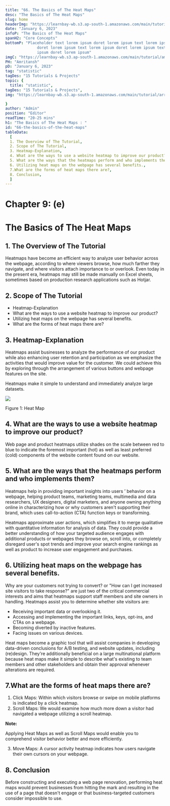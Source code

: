 ```yaml
---
title: "66. The Basics of The Heat Maps"
desc: "The Basics of The Heat Maps"
slug: home
headerImg: "https://learnbay-wb.s3.ap-south-1.amazonaws.com/main/tutorial/python.png"
date: "January 6, 2023"
infoP: "The Basics of The Heat Maps"
spanH2: "Core Concepts"
bottomP: "Placeholder text lorem ipsum doret lorem ipsum text lorem ipsum
              doret lorem ipsum text lorem ipsum doret lorem ipsum text lorem
              ipsum doret lorem ipsum"
imgC: "https://learnbay-wb.s3.ap-south-1.amazonaws.com/main/tutorial/amritansh.png"
PH: "Amritansh"
pD: "January 6, 2023"
tag: "statistic"
tagDes: "15 Tutorials & Projects"
topic: {
  title: "statistic",
tagDes: "15 Tutorials & Projects",
img: "https://learnbay-wb.s3.ap-south-1.amazonaws.com/main/tutorial/arrow.png"

}
author: "Admin"
position: "Editor"
readTime: "20-25 mins"
h1: "The Basics of The Heat Maps : "
id: "66-the-basics-of-the-heat-maps"
tableData:
  [
  1. The Overview of The Tutorial, 
  2. Scope of The Tutorial,  
  3. Heatmap-Explanation,  
  4. What are the ways to use a website heatmap to improve our product?,
  5. What are the ways that the heatmaps perform and who implements them?,
  6. Utilizing heat maps on the webpage has several benefits.,
  7.What are the forms of heat maps there are?,
  8. Conclusion,
  ]
---
```


# **Chapter 9: (e)**


# **The Basics of The Heat Maps**


## 1. The Overview of The Tutorial

Heatmaps have become an efficient way to analyze user behavior across the webpage, according to where viewers browse, how much farther they navigate, and where visitors attach importance to or overlook. Even today in the present era, heatmaps may still be made manually on Excel sheets, sometimes based on production research applications such as Hotjar.


## 2. Scope of The Tutorial



* Heatmap-Explanation
* What are the ways to use a website heatmap to improve our product?
*  Utilizing heat maps on the webpage has several benefits.
* What are the forms of heat maps there are?


## 3. Heatmap-Explanation

Heatmaps assist businesses to analyze the performance of our product while also enhancing user retention and participation as we emphasize the activities that would improve value for the customer. We could achieve this by exploring through the arrangement of various buttons and webpage features on the site.

Heatmaps make it simple to understand and immediately analyze large datasets.


<img src="https://learnbay-wb.s3.ap-south-1.amazonaws.com/main/tutorial/statistics/heat+map.jpg"></img>



Figure 1: Heat Map


## 4. What are the ways to use a website heatmap to improve our product?

Web page and product heatmaps utilize shades on the scale between red to blue to indicate the foremost important (hot) as well as least preferred (cold) components of the website content found on our website.


## 5. What are the ways that the heatmaps perform and who implements them?

Heatmaps help in providing important insights into users ’ behavior on a webpage, helping product teams, marketing teams, multimedia and data researchers, UX designers, digital marketers, and anyone owning anything online in characterizing how or why customers aren't supporting their brand, which uses call-to-action (CTA) function keys or transforming.

Heatmaps approximate user actions, which simplifies it to merge qualitative with quantitative information for analysis of data. They could provide a better understanding of how your targeted audience engages with additional products or webpages they browse on, scroll into, or completely disregard user's spot trends and improve your search engine rankings as well as product to increase user engagement and purchases.


##  6. Utilizing heat maps on the webpage has several benefits.

Why are your customers not trying to convert? or "How can I get increased site visitors to take response?" are just two of the critical commercial interests and aims that heatmaps support staff members and site owners in handling. Heatmaps assist you to determine whether site visitors are:



* Receiving important data or overlooking it.
* Accessing and implementing the important links, keys, opt-ins, and CTAs on a webpage.
* Becoming diverted by inactive features.
* Facing issues on various devices.

Heat maps become a graphic tool that will assist companies in developing data-driven conclusions for A/B testing, and website updates, including (re)design. They're additionally beneficial on a large multinational platform because heat maps make it simple to describe what's existing to team members and other stakeholders and obtain their approval whenever alterations are required.


## 7.What are the forms of heat maps there are?



1. Click Maps: Within which visitors browse or swipe on mobile platforms is indicated by a click heatmap.
2. Scroll Maps: We would examine how much more down a visitor had navigated a webpage utilizing a scroll heatmap.


**Note:**

Applying Heat Maps as well as Scroll Maps would enable you to comprehend visitor behavior better and more efficiently.



3. Move Maps: A cursor activity heatmap indicates how users navigate their own cursors on your webpage.


## 8. Conclusion

Before constructing and executing a web page renovation, performing heat maps would prevent businesses from hitting the mark and resulting in the use of a page that doesn't engage or that business-targeted customers consider impossible to use.
